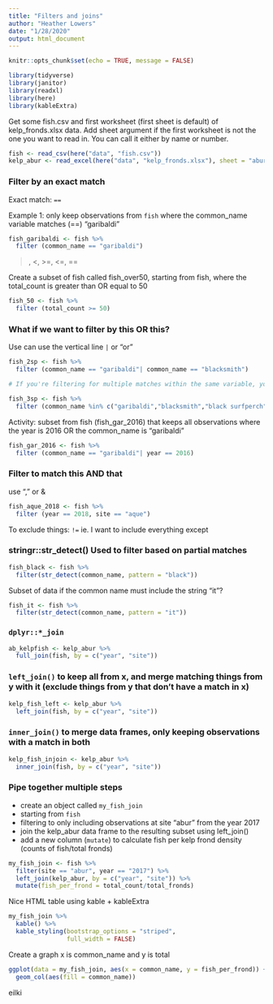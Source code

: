 ```yaml
---
title: "Filters and joins"
author: "Heather Lowers"
date: "1/28/2020"
output: html_document
---
```



```r

knitr::opts_chunk$set(echo = TRUE, message = FALSE)

library(tidyverse)
library(janitor)
library(readxl)
library(here)
library(kableExtra)
```

Get some fish.csv and first worksheet (first sheet is default) of kelp_fronds.xlsx data.  Add sheet argument if the first worksheet is not the one you want to read in.  You can call it either by name or number.

```r
fish <- read_csv(here("data", "fish.csv"))
kelp_abur <- read_excel(here("data", "kelp_fronds.xlsx"), sheet = "abur")
```

### Filter by an exact match

Exact match: `==`

Example 1: only keep observations from `fish` where the common_name variable matches (==) "garibaldi"

```r
fish_garibaldi <- fish %>% 
  filter (common_name == "garibaldi")
```

>, <, >=, <=, ==  

Create a subset of fish called fish_over50, starting from fish, where the total_count is greater than OR equal to 50

```r
fish_50 <- fish %>% 
  filter (total_count >= 50)
```

### What if we want to filter by this OR this?

Use can use the vertical line `|` or "or"


```r
fish_2sp <- fish %>% 
  filter (common_name == "garibaldi"| common_name == "blacksmith")

# If you're filtering for multiple matches within the same variable, you can use %in%

fish_3sp <- fish %>% 
  filter (common_name %in% c("garibaldi","blacksmith","black surfperch"))

```

Activity: subset from fish (fish_gar_2016) that keeps all observations where the year is 2016 OR the common_name is "garibaldi"

```r
fish_gar_2016 <- fish %>% 
  filter (common_name == "garibaldi"| year == 2016)
```

### Filter to match this AND that
use "," or &

```r
fish_aque_2018 <- fish %>% 
  filter (year == 2018, site == "aque")
```

To exclude things: `!=`  ie. I want to include everything except 

### stringr::str_detect()  Used to filter based on partial matches

```r
fish_black <- fish %>% 
  filter(str_detect(common_name, pattern = "black"))
```

Subset of data if the common name must include the string "it"?

```r
fish_it <- fish %>% 
  filter(str_detect(common_name, pattern = "it"))
```

### `dplyr::*_join`

```r
ab_kelpfish <- kelp_abur %>% 
  full_join(fish, by = c("year", "site"))
```

### `left_join()` to keep all from x, and merge matching things from y with it (exclude things from y that don't have a match in x)

```r
kelp_fish_left <- kelp_abur %>% 
  left_join(fish, by = c("year", "site"))
```

### `inner_join()` to merge data frames, only keeping observations with a match in both

```r
kelp_fish_injoin <- kelp_abur %>% 
  inner_join(fish, by = c("year", "site"))
```

### Pipe together multiple steps

- create an object called `my_fish_join`
- starting from `fish`
- filtering to only including observations at site "abur" from the year 2017
- join the kelp_abur data frame to the resulting subset using left_join()
- add a new column (`mutate`) to calculate fish per kelp frond density (counts of fish/total fronds)

```r
my_fish_join <- fish %>% 
  filter(site == "abur", year == "2017") %>% 
  left_join(kelp_abur, by = c("year", "site")) %>% 
  mutate(fish_per_frond = total_count/total_fronds)
```

Nice HTML table using kable + kableExtra

```r
my_fish_join %>% 
  kable() %>% 
  kable_styling(bootstrap_options = "striped",
                full_width = FALSE)
```

Create a graph x is common_name and y is total 

```r
ggplot(data = my_fish_join, aes(x = common_name, y = fish_per_frond)) + 
  geom_col(aes(fill = common_name))
```
 eilki
